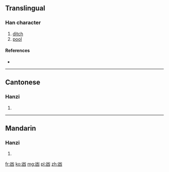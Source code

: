 {{also|幽}}
==Translingual==

===Han character===
{{Han char|rn=17|rad=凵|as=04|sn=6|four=|canj=山水 (UE), X山水 (XUE)}}

# [[ditch]]
# [[pool]]

====References====
* {{Han ref|kx=0135.151|hdz=31547.070|uh=51FC|ud=20988}}

----

==Cantonese==

===Hanzi===
{{yue-hanzi|jyut=|y=tam5}}

# {{defn|Cantonese|sort=凵04}}

----

==Mandarin==

===Hanzi===
{{cmn-hanzi|pin=[[dàng]] ([[dang4]]), [[zuò]] ([[zuo4]])|wg=tang<sup>4</sup>, tso<sup>4</sup>}}

# {{defn|Mandarin|sort=凵04}}

[[fr:凼]]
[[ko:凼]]
[[mg:凼]]
[[pl:凼]]
[[zh:凼]]